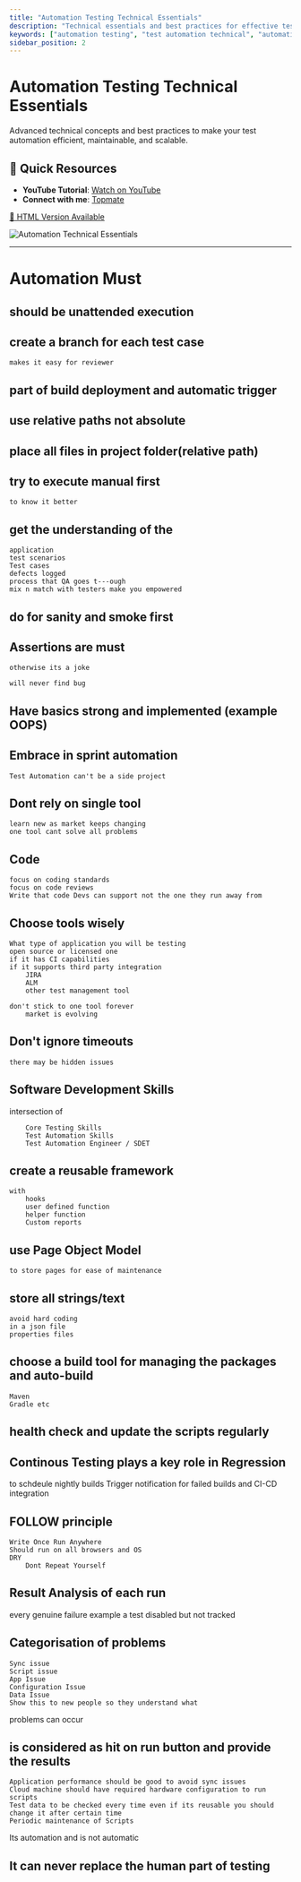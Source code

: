 ```yaml
---
title: "Automation Testing Technical Essentials"
description: "Technical essentials and best practices for effective test automation implementation. Learn advanced automation concepts and optimization techniques."
keywords: ["automation testing", "test automation technical", "automation best practices", "automation optimization"]
sidebar_position: 2
---
```


# Automation Testing Technical Essentials

Advanced technical concepts and best practices to make your test automation efficient, maintainable, and scalable.

## 🎯 Quick Resources
- **YouTube Tutorial**: [Watch on YouTube](https://youtube.com/c/GauravKhurana)
- **Connect with me**: [Topmate](https://topmate.io/gaurav_khurana)

[📄 HTML Version Available](https://htmlpreview.github.io/?https://github.com/gauravkhuraana/Testing/blob/main/Automation/Automation%20must%20know%20Technial/Automation%20Must.html)

![Automation Technical Essentials](./Automation%20Must%20Know%20Technical.png "Automation Technical Must-Know Concepts")

---

# Automation Must


## should be unattended execution

## create a branch for each test case

	makes it easy for reviewer 

## part of build deployment and automatic trigger

## use relative paths not absolute

## place all files in project folder(relative path)

## try to execute manual first

	to know it better

## get the understanding of the 
	application
	test scenarios
	Test cases
	defects logged
	process that QA goes t---ough
	mix n match with testers make you empowered

## do for sanity and smoke first

## Assertions are must

	otherwise its a joke

	will never find bug

## Have basics strong and implemented (example OOPS)

## Embrace in sprint automation

	Test Automation can't be a side project

## Dont rely on single tool

	learn new as market keeps changing
	one tool cant solve all problems

## Code

	focus on coding standards
	focus on code reviews
	Write that code Devs can support not the one they run away from
	
## Choose tools wisely
	
	What type of application you will be testing
	open source or licensed one
	if it has CI capabilities
	if it supports third party integration
		JIRA
		ALM
		other test management tool
	
	don't stick to one tool forever
		market is evolving

## Don't ignore timeouts
	there may be hidden issues

## Software Development Skills

intersection of 

		Core Testing Skills
		Test Automation Skills
		Test Automation Engineer / SDET

## create a reusable framework

	with 
		hooks
		user defined function
		helper function
		Custom reports

## use Page Object Model

	to store pages for ease of maintenance

## store all strings/text

    avoid hard coding
	in a json file
	properties files

## choose a build tool for managing the packages and auto-build
	
	Maven
	Gradle etc

## health check and update the scripts regularly

## Continous Testing plays a key role in Regression

to schdeule
		nightly builds
	Trigger notification for failed builds and CI-CD integration
	
## FOLLOW principle
	
	Write Once Run Anywhere
	Should run on all browsers and OS
	DRY
		Dont Repeat Yourself

## Result Analysis of each run

every genuine failure
	example
		a test disabled but not tracked

## Categorisation of problems

	Sync issue
	Script issue
	App Issue
	Configuration Issue
	Data Issue
	Show this to new people so they understand what 
problems can occur
	
## is considered as hit on run button and provide the results
	
	Application performance should be good to avoid sync issues
	Cloud machine should have required hardware configuration to run scripts
	Test data to be checked every time even if its reusable you should change it after certain time
	Periodic maintenance of Scripts
  Its automation and is not automatic
	
## It can never replace the human part of testing

